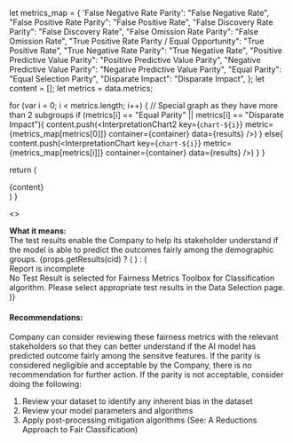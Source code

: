 

  let metrics_map = {
    'False Negative Rate Parity': "False Negative Rate",
    "False Positive Rate Parity": "False Positive Rate",
    "False Discovery Rate Parity": "False Discovery Rate",
    "False Omission Rate Parity": "False Omission Rate",
    "True Positive Rate Parity / Equal Opportunity": "True Positive Rate",
    "True Negative Rate Parity": "True Negative Rate",
    "Positive Predictive Value Parity": "Positive Predictive Value Parity",
    "Negative Predictive Value Parity": "Negative Predictive Value Parity",
    "Equal Parity": "Equal Selection Parity",
    "Disparate Impact": "Disparate Impact",
  };
  let content = [];
  let metrics = data.metrics;
  
  for (var i = 0; i < metrics.length; i++) {
    // Special graph as they have more than 2 subgroups
    if (metrics[i] == "Equal Parity" || metrics[i] == "Disparate Impact"){
      content.push(<InterpretationChart2
        key={`chart-${i}`}
        metric={metrics_map[metrics[0]]}
        container={container}
        data={results}
      />)
    }
    else{
      content.push(<InterpretationChart
        key={`chart-${i}`}
        metric={metrics_map[metrics[i]]}
        container={container}
        data={results}
      />)
    }
  }

  return (
    <div>{content}</div>
  )
}

<>
  <div>
    <b>What it means:</b>
    <br/>
    The test results enable the Company to help its stakeholder understand if the model is able to predict the outcomes fairly among the demographic groups.
    {props.getResults(cid) ? (
          <GetInterpretation
            data={props.getIBData(ib_cid)}
            container={props.container}
            results={props.getResults(cid)}
          />
        ) : (
        <div style={{ 
          width: props.width, 
          height: props.height, 
          display: 'flex', 
          maxHeight: 150,
          justifyContent: 'center', 
          alignItems: 'center',
          flexDirection: 'column',
          background: '#f8f9fa',
          border: '1px dashed #dee2e6',
          borderRadius: '4px',
          padding: '20px',
          textAlign: 'center' 
        }}>
          <div style={{ fontSize: '18px', fontWeight: 'bold', color: '#dc3545', marginBottom: '10px' }}>
            Report is incomplete
          </div>
          <div style={{ color: '#6c757d' }}>
            No Test Result is selected for Fairness Metrics Toolbox for Classification algorithm. 
            Please select appropriate test results in the Data Selection page.
          </div>
        </div>
      )}
  </div>

<div>
    <h4><b>Recommendations:</b> </h4>
    <p>Company can consider reviewing these fairness metrics with the relevant stakeholders so that they can better understand if the AI model has predicted outcome fairly among the sensitve features. If the parity is considered negligible and acceptable by the Company, there is no recommendation for further action. If the parity is not acceptable, consider doing the following:</p>
    <ol>
        <li>Review your dataset to identify any inherent bias in the dataset</li>
        <li>Review your model parameters and algorithms</li>
        <li>Apply post-processing mitigation algorithms (See: A Reductions Approach to Fair Classification)</li>
    </ol>
</div>
</>
